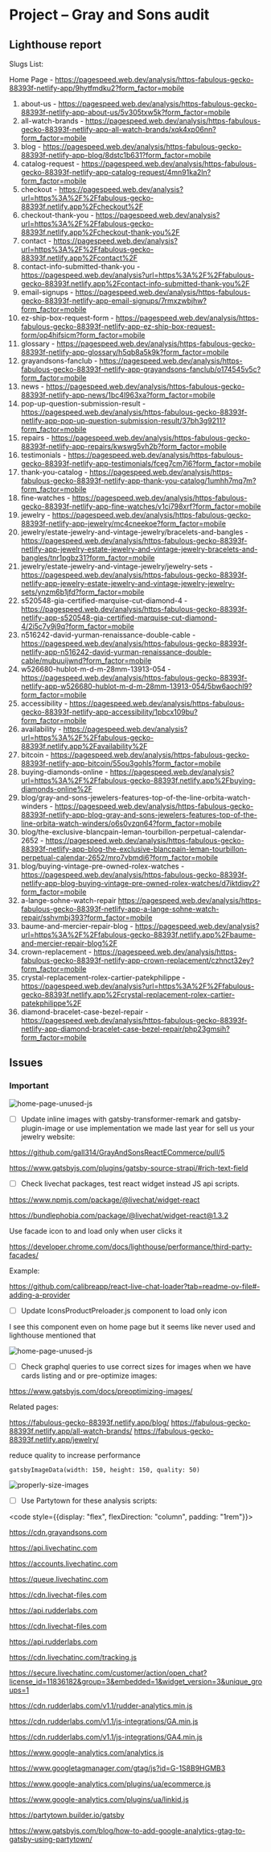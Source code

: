 # Project – Gray and Sons audit

## Lighthouse report 


Slugs List:

Home Page - https://pagespeed.web.dev/analysis/https-fabulous-gecko-88393f-netlify-app/9hytfmdku2?form_factor=mobile

1. about-us - https://pagespeed.web.dev/analysis/https-fabulous-gecko-88393f-netlify-app-about-us/5v305txw5k?form_factor=mobile
2. all-watch-brands - https://pagespeed.web.dev/analysis/https-fabulous-gecko-88393f-netlify-app-all-watch-brands/xqk4xp06nn?form_factor=mobile
3. blog - https://pagespeed.web.dev/analysis/https-fabulous-gecko-88393f-netlify-app-blog/8dstc1b631?form_factor=mobile
4. catalog-request - https://pagespeed.web.dev/analysis/https-fabulous-gecko-88393f-netlify-app-catalog-request/4mn91ka2ln?form_factor=mobile
5. checkout - https://pagespeed.web.dev/analysis?url=https%3A%2F%2Ffabulous-gecko-88393f.netlify.app%2Fcheckout%2F
6. checkout-thank-you - https://pagespeed.web.dev/analysis?url=https%3A%2F%2Ffabulous-gecko-88393f.netlify.app%2Fcheckout-thank-you%2F
7. contact - https://pagespeed.web.dev/analysis?url=https%3A%2F%2Ffabulous-gecko-88393f.netlify.app%2Fcontact%2F
8. contact-info-submitted-thank-you - https://pagespeed.web.dev/analysis?url=https%3A%2F%2Ffabulous-gecko-88393f.netlify.app%2Fcontact-info-submitted-thank-you%2F
9. email-signups - https://pagespeed.web.dev/analysis/https-fabulous-gecko-88393f-netlify-app-email-signups/7rmxzwbjhw?form_factor=mobile
10. ez-ship-box-request-form - https://pagespeed.web.dev/analysis/https-fabulous-gecko-88393f-netlify-app-ez-ship-box-request-form/op4hifsicm?form_factor=mobile
11. glossary - https://pagespeed.web.dev/analysis/https-fabulous-gecko-88393f-netlify-app-glossary/h5qb8a5k9k?form_factor=mobile
12. grayandsons-fanclub - https://pagespeed.web.dev/analysis/https-fabulous-gecko-88393f-netlify-app-grayandsons-fanclub/o174545v5c?form_factor=mobile
13. news - https://pagespeed.web.dev/analysis/https-fabulous-gecko-88393f-netlify-app-news/1bc4l963xa?form_factor=mobile 
14. pop-up-question-submission-result - https://pagespeed.web.dev/analysis/https-fabulous-gecko-88393f-netlify-app-pop-up-question-submission-result/37bh3g9211?form_factor=mobile
15. repairs - https://pagespeed.web.dev/analysis/https-fabulous-gecko-88393f-netlify-app-repairs/kwswg5vh2b?form_factor=mobile
16. testimonials - https://pagespeed.web.dev/analysis/https-fabulous-gecko-88393f-netlify-app-testimonials/fceg7cm7l6?form_factor=mobile
17. thank-you-catalog - https://pagespeed.web.dev/analysis/https-fabulous-gecko-88393f-netlify-app-thank-you-catalog/1umhh7mq7m?form_factor=mobile
18. fine-watches - https://pagespeed.web.dev/analysis/https-fabulous-gecko-88393f-netlify-app-fine-watches/v1ci798xrf?form_factor=mobile
19. jewelry - https://pagespeed.web.dev/analysis/https-fabulous-gecko-88393f-netlify-app-jewelry/mc4cneekoe?form_factor=mobile
20. jewelry/estate-jewelry-and-vintage-jewelry/bracelets-and-bangles - https://pagespeed.web.dev/analysis/https-fabulous-gecko-88393f-netlify-app-jewelry-estate-jewelry-and-vintage-jewelry-bracelets-and-bangles/tnr1pgbz31?form_factor=mobile
21. jewelry/estate-jewelry-and-vintage-jewelry/jewelry-sets - https://pagespeed.web.dev/analysis/https-fabulous-gecko-88393f-netlify-app-jewelry-estate-jewelry-and-vintage-jewelry-jewelry-sets/ynzm6b1jfd?form_factor=mobile
22. s520548-gia-certified-marquise-cut-diamond-4 - https://pagespeed.web.dev/analysis/https-fabulous-gecko-88393f-netlify-app-s520548-gia-certified-marquise-cut-diamond-4/2i5c7v9j9q?form_factor=mobile
23. n516242-david-yurman-renaissance-double-cable - https://pagespeed.web.dev/analysis/https-fabulous-gecko-88393f-netlify-app-n516242-david-yurman-renaissance-double-cable/mubuuijwnd?form_factor=mobile
24. w526680-hublot-m-d-m-28mm-13913-054 - https://pagespeed.web.dev/analysis/https-fabulous-gecko-88393f-netlify-app-w526680-hublot-m-d-m-28mm-13913-054/5bw6aochl9?form_factor=mobile
25. accessibility - https://pagespeed.web.dev/analysis/https-fabulous-gecko-88393f-netlify-app-accessibility/1pbcx109bu?form_factor=mobile
26. availability - https://pagespeed.web.dev/analysis?url=https%3A%2F%2Ffabulous-gecko-88393f.netlify.app%2Favailability%2F
27. bitcoin - https://pagespeed.web.dev/analysis/https-fabulous-gecko-88393f-netlify-app-bitcoin/55ou3gohls?form_factor=mobile
28. buying-diamonds-online - https://pagespeed.web.dev/analysis?url=https%3A%2F%2Ffabulous-gecko-88393f.netlify.app%2Fbuying-diamonds-online%2F
29. blog/gray-and-sons-jewelers-features-top-of-the-line-orbita-watch-winders - https://pagespeed.web.dev/analysis/https-fabulous-gecko-88393f-netlify-app-blog-gray-and-sons-jewelers-features-top-of-the-line-orbita-watch-winders/o6s0vzqn64?form_factor=mobile
30. blog/the-exclusive-blancpain-leman-tourbillon-perpetual-calendar-2652 - https://pagespeed.web.dev/analysis/https-fabulous-gecko-88393f-netlify-app-blog-the-exclusive-blancpain-leman-tourbillon-perpetual-calendar-2652/mro7vbmdi6?form_factor=mobile
31. blog/buying-vintage-pre-owned-rolex-watches - https://pagespeed.web.dev/analysis/https-fabulous-gecko-88393f-netlify-app-blog-buying-vintage-pre-owned-rolex-watches/d7iktdiqv2?form_factor=mobile
32. a-lange-sohne-watch-repair https://pagespeed.web.dev/analysis/https-fabulous-gecko-88393f-netlify-app-a-lange-sohne-watch-repair/sshvmbj393?form_factor=mobile
33. baume-and-mercier-repair-blog - https://pagespeed.web.dev/analysis?url=https%3A%2F%2Ffabulous-gecko-88393f.netlify.app%2Fbaume-and-mercier-repair-blog%2F
34. crown-replacement - https://pagespeed.web.dev/analysis/https-fabulous-gecko-88393f-netlify-app-crown-replacement/czhnct32ey?form_factor=mobile
35. crystal-replacement-rolex-cartier-patekphilippe - https://pagespeed.web.dev/analysis?url=https%3A%2F%2Ffabulous-gecko-88393f.netlify.app%2Fcrystal-replacement-rolex-cartier-patekphilippe%2F
36. diamond-bracelet-case-bezel-repair - https://pagespeed.web.dev/analysis/https-fabulous-gecko-88393f-netlify-app-diamond-bracelet-case-bezel-repair/php23gmsih?form_factor=mobile


## Issues

### Important


![home-page-unused-js](/code/unused-js-homepage.png)


- [ ] Update inline images with gatsby-transformer-remark and gatsby-plugin-image or use implementation we made last year for sell us your jewelry website:

https://github.com/gall314/GrayAndSonsReactECommerce/pull/5

https://www.gatsbyjs.com/plugins/gatsby-source-strapi/#rich-text-field 

- [ ] Check livechat packages, test react widget instead JS api scripts. 

https://www.npmjs.com/package/@livechat/widget-react

https://bundlephobia.com/package/@livechat/widget-react@1.3.2


Use facade icon to and load only when user clicks it 

https://developer.chrome.com/docs/lighthouse/performance/third-party-facades/


Example:

https://github.com/calibreapp/react-live-chat-loader?tab=readme-ov-file#-adding-a-provider


- [ ] Update IconsProductPreloader.js component to load only icon 

I see this component even on home page but it seems like never used and lighthouse mentioned that 


![home-page-unused-js](/code/preloader-hp.png)


- [ ] Check graphql queries to use correct sizes for images when we have cards listing and or pre-optimize images:

https://www.gatsbyjs.com/docs/preoptimizing-images/

Related pages:

https://fabulous-gecko-88393f.netlify.app/blog/
https://fabulous-gecko-88393f.netlify.app/all-watch-brands/
https://fabulous-gecko-88393f.netlify.app/jewelry/


reduce quality to increase performance

`gatsbyImageData(width: 150, height: 150, quality: 50)`


![properly-size-images](/code/properly-size-images.png)


- [ ] Use Partytown for these analysis scripts:

<code style={{display: "flex", flexDirection: "column", padding: "1rem"}}>

   https://cdn.grayandsons.com

   https://api.livechatinc.com

   https://accounts.livechatinc.com

   https://queue.livechatinc.com

   https://cdn.livechat-files.com

   https://api.rudderlabs.com

   https://cdn.livechat-files.com

   https://api.rudderlabs.com

   https://cdn.livechatinc.com/tracking.js

   https://secure.livechatinc.com/customer/action/open_chat?license_id=11836182&group=3&embedded=1&widget_version=3&unique_groups=1

   https://cdn.rudderlabs.com/v1.1/rudder-analytics.min.js

   https://cdn.rudderlabs.com/v1.1/js-integrations/GA.min.js

   https://cdn.rudderlabs.com/v1.1/js-integrations/GA4.min.js

   https://www.google-analytics.com/analytics.js

   https://www.googletagmanager.com/gtag/js?id=G-1S8B9HGMB3

   https://www.google-analytics.com/plugins/ua/ecommerce.js

   https://www.google-analytics.com/plugins/ua/linkid.js
   
</code>


https://partytown.builder.io/gatsby

https://www.gatsbyjs.com/blog/how-to-add-google-analytics-gtag-to-gatsby-using-partytown/



